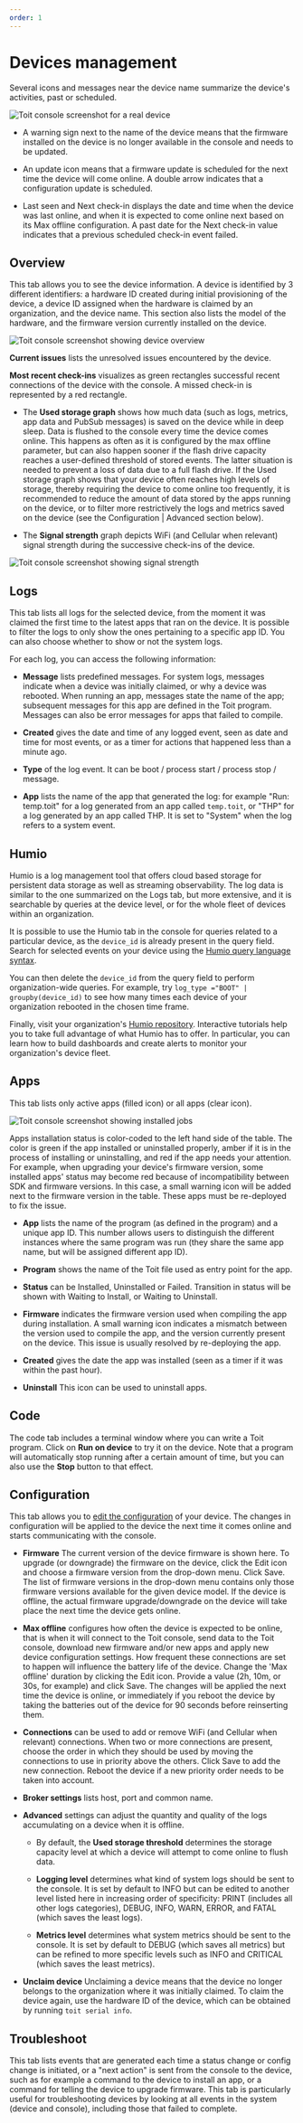 ```yaml
---
order: 1
---
```



# Devices management

Several icons and messages near the device name summarize the device's activities, past or scheduled.

<img src={ConsoleDevBox} alt="Toit console screenshot for a real device" />

* A warning sign next to the name of the device means that the firmware installed on the device is no longer available in the console and needs to be updated.
  
* An update icon means that a firmware update is scheduled for the next time the device will come online. A double arrow indicates that a configuration update is scheduled.
  
* Last seen and Next check-in displays the date and time when the device was last online, and when it is expected to come online next based on its Max offline configuration. A past date for the Next check-in value indicates that a previous scheduled check-in event failed.

## Overview

This tab allows you to see the device information. A device is identified by 3 different identifiers: a hardware ID created during initial provisioning of the device, a device ID assigned when the hardware is claimed by an organization, and the device name. This section also lists the model of the hardware, and the firmware version currently installed on the device.

<img src={DeviceOverview} alt="Toit console screenshot showing device overview" />

**Current issues** lists the unresolved issues encountered by the device.

**Most recent check-ins** visualizes as green rectangles successful recent connections of the device with the console. A missed check-in is represented by a red rectangle.

* The **Used storage graph** shows how much data (such as logs, metrics, app data and PubSub messages) is saved on the device while in deep sleep.
Data is flushed to the console every time the device comes online. This happens as often as it is configured by the max offline parameter, but can also happen sooner if the flash drive capacity reaches a user-defined threshold of stored events.
The latter situation is needed to prevent a loss of data due to a full flash drive.
If the Used storage graph shows that your device often reaches high levels of storage, thereby requiring the device to come online too frequently, it is recommended to reduce the amount of data stored by the apps running on the device, or to filter more restrictively the logs and metrics saved on the device (see the Configuration | Advanced section below).

* The **Signal strength** graph depicts WiFi (and Cellular when relevant) signal strength during the successive check-ins of the device.

<img src={SignalStrength} alt="Toit console screenshot showing signal strength" />

## Logs

This tab lists all logs for the selected device, from the moment it was claimed the first time to the latest apps that ran on the device.
It is possible to filter the logs to only show the ones pertaining to a specific app ID.
You can also choose whether to show or not the system logs.

For each log, you can access the following information:

* **Message** lists predefined messages. For system logs, messages indicate when a device was initially claimed, or why a device was rebooted. When running an app, messages state the name of the app; subsequent messages for this app are defined in the Toit program. Messages can also be error messages for apps that failed to compile.

* **Created** gives the date and time of any logged event, seen as date and time for most events, or as a timer for actions that happened less than a minute ago.

* **Type** of the log event. It can be boot / process start / process stop / message.

* **App** lists the name of the app that generated the log: for example "Run: temp.toit" for a log generated from an app called `temp.toit`, or "THP" for a log generated by an app called THP. It is set to "System" when the log refers to a system event.

## Humio

Humio is a log management tool that offers cloud based storage for persistent data storage as well as streaming observability. The log data is similar to the one summarized on the Logs tab, but more extensive, and it is searchable by queries at the device level, or for the whole fleet of devices within an organization.

It is possible to use the Humio tab in the console for queries related to a particular device, as the `device_id` is already present in the query field. Search for selected events on your device using the [Humio query language syntax](https://docs.humio.com/language-syntax/).

You can then delete the `device_id` from the query field to perform organization-wide queries. For example, try `log_type ="BOOT" | groupby(device_id)` to see how many times each device of your organization rebooted in the chosen time frame.

Finally, visit your organization's [Humio repository](https://humio.toit.io). Interactive tutorials help you to take full advantage of what Humio has to offer. In particular, you can learn how to build dashboards and create alerts to monitor your organization's device fleet.

## Apps

This tab lists only active apps (filled icon) or all apps (clear icon).

<img src={DeviceJobs} alt="Toit console screenshot showing installed jobs" />

Apps installation status is color-coded to the left hand side of the table. The color is green if the app installed or uninstalled properly, amber if it is in the process of installing or uninstalling, and red if the app needs your attention. For example, when upgrading your device's firmware version, some installed apps' status may become red because of incompatibility between SDK and firmware versions. In this case, a small warning icon will be added next to the firmware version in the table. These apps must be re-deployed to fix the issue.

* **App** lists the name of the program (as defined in the program) and a unique app ID. This number allows users to distinguish the different instances where the same program was run (they share the same app name, but will be assigned different app ID).

* **Program** shows the name of the Toit file used as entry point for the app.

* **Status** can be Installed, Uninstalled or Failed. Transition in status will be shown with Waiting to Install, or Waiting to Uninstall.

* **Firmware** indicates the firmware version used when compiling the app during installation. A small warning icon indicates a mismatch between the version used to compile the app, and the version currently present on the device. This issue is usually resolved by re-deploying the app.
  
* **Created** gives the date the app was installed (seen as a timer if it was within the past hour).
  
* **Uninstall** This icon can be used to uninstall apps.

## Code

The code tab includes a terminal window where you can write a Toit program. Click on **Run on device** to try it on the device. Note that a program will automatically stop running after a certain amount of time, but you can also use the **Stop** button to that effect.

## Configuration

This tab allows you to [edit the configuration](../../connect/deviceconfig) of your device. The changes in configuration will be applied to the device the next time it comes online and starts communicating with the console.

* **Firmware** The current version of the device firmware is shown here. To upgrade (or downgrade) the firmware on the device, click the Edit icon and choose a firmware version from the drop-down menu. Click Save.
The list of firmware versions in the drop-down menu contains only those firmware versions available for the given device model.
If the device is offline, the actual firmware upgrade/downgrade on the device will take place the next time the device gets online.

* **Max offline** configures how often the device is expected to be online, that is when it will connect to the Toit console, send data to the Toit console, download new firmware and/or new apps and apply new device configuration settings.
How frequent these connections are set to happen will influence the battery life of the device.
Change the 'Max offline' duration by clicking the Edit icon. Provide a value (2h, 10m, or 30s, for example) and click Save.
The changes will be applied the next time the device is online, or immediately if you reboot the device by taking the batteries out of the device for 90 seconds before reinserting them.
  
* **Connections** can be used to add or remove WiFi (and Cellular when relevant) connections. 
When two or more connections are present, choose the order in which they should be used by moving the connections to use in priority above the others. Click Save to add the new connection. Reboot the device if a new priority order needs to be taken into account.

* **Broker settings** lists host, port and common name.

* **Advanced** settings can adjust the quantity and quality of the logs accumulating on a device when it is offline.

    * By default, the **Used storage threshold** determines the storage capacity level at which a device will attempt to come online to flush data.

    * **Logging level** determines what kind of system logs should be sent to the console.
    It is set by default to INFO but can be edited to another level listed here in increasing order of specificity: PRINT (includes all other logs categories), DEBUG, INFO, WARN, ERROR, and FATAL (which saves the least logs).

    * **Metrics level** determines what system metrics should be sent to the console.
    It is set by default to DEBUG (which saves all metrics) but can be refined to more specific levels such as INFO and CRITICAL (which saves the least metrics).

* **Unclaim device** Unclaiming a device means that the device no longer belongs to the organization where it was initially claimed.
To claim the device again, use the hardware ID of the device, which can be
obtained by running `toit serial info`.

## Troubleshoot

This tab lists events that are generated each time a status change or config change is initiated, or a "next action" is sent from the console to the device, such as for example a command to the device to install an app, or a command for telling the device to upgrade firmware. This tab is particularly useful for troubleshooting devices by looking at all events in the system (device and console), including those that failed to complete.
